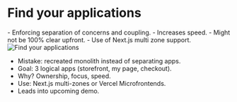 

<Columns columns={2}>

<Column>
<CentralContent>

# Find your applications

<div className="flex items-start gap-2 text-left">
- Enforcing separation of concerns and coupling.
- Increases speed.
- Might not be 100% clear upfront.
- Use of Next.js multi zone support.
</div>


</CentralContent>
</Column>
<Column>
<CentralContent>
<Image src={FindYourApp} alt="Find your applications" className="w-full max-w-[400px] mx-auto" />
</CentralContent>
</Column>
</Columns>

<Notes>

- Mistake: recreated monolith instead of separating apps.
- Goal: 3 logical apps (storefront, my page, checkout).
- Why? Ownership, focus, speed.
- Use: Next.js multi-zones or Vercel Microfrontends.
- Leads into upcoming demo.

</Notes>